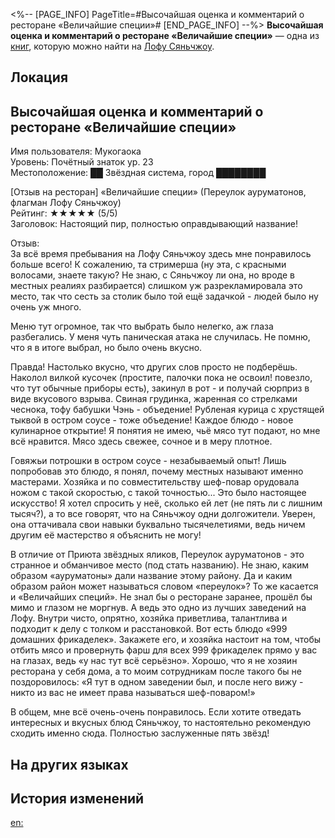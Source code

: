 <%-- [PAGE_INFO]
PageTitle=#Высочайшая оценка и комментарий о ресторане «Величайшие специи»#
[END_PAGE_INFO] --%>
{{Дополнить}}
{{Книга Инфобокс
|id           = 239
|partIds      = 190480
|Название     = 
|Изображение  = Иконка рукописи с Лофу Сяньчжоу.png
|Мир          = Лофу Сяньчжоу
|Томов        = 1
|Автор        = <!--нужно добавить-->
|Описание     = Высочайшая оценка иномирца Мукогаоки в адрес ресторана «Величайшие специи» в Переулке ауруматонов.
|Том1         = {{tx}}
|Источник1    = {{tx|Отсутствует источник}}
|Персонажи    = 
|Фракции      = 
}}
'''Высочайшая оценка и комментарий о ресторане «Величайшие специи»''' — одна из [[Книги|книг]], которую можно найти на [[Лофу Сяньчжоу]].

==Локация==
{{Отметка карты|<!--название карты-->|<!--id отметки-->}}

==Высочайшая оценка и комментарий о ресторане «Величайшие специи»==
Имя пользователя: Мукогаока<br />
Уровень: Почётный знаток ур. 23<br />
Местоположение: ██ Звёздная система, город ████████

[Отзыв на ресторан] «Величайшие специи» (Переулок ауруматонов, флагман Лофу Сяньчжоу)<br />
Рейтинг: ★★★★★ (5/5)<br />
Заголовок: Настоящий пир, полностью оправдывающий название!

Отзыв:<br />
За всё время пребывания на Лофу Сяньчжоу здесь мне понравилось больше всего! К сожалению, та стримерша (ну эта, с красными волосами, знаете такую? Не знаю, с Сяньчжоу ли она, но вроде в местных реалиях разбирается) слишком уж разрекламировала это место, так что сесть за столик было той ещё задачкой - людей было ну очень уж много.

Меню тут огромное, так что выбрать было нелегко, аж глаза разбегались. У меня чуть паническая атака не случилась. Не помню, что я в итоге выбрал, но было очень вкусно.

Правда! Настолько вкусно, что других слов просто не подберёшь. Наколол вилкой кусочек (простите, палочки пока не освоил! повезло, что тут обычные приборы есть), закинул в рот - и получай сюрприз в виде вкусового взрыва. Свиная грудинка, жаренная со стрелками чеснока, тофу бабушки Чэнь - объедение! Рубленая курица с хрустящей тыквой в остром соусе - тоже объедение! Каждое блюдо - новое кулинарное открытие! Я понятия не имею, чьё мясо тут подают, но мне всё нравится. Мясо здесь свежее, сочное и в меру плотное.

Говяжьи потрошки в остром соусе - незабываемый опыт! Лишь попробовав это блюдо, я понял, почему местных называют именно мастерами. Хозяйка и по совместительству шеф-повар орудовала ножом с такой скоростью, с такой точностью... Это было настоящее искусство! Я хотел спросить у неё, сколько ей лет (не пять ли с лишним тысяч?), а то все говорят, что на Сяньчжоу одни долгожители. Уверен, она оттачивала свои навыки буквально тысячелетиями, ведь ничем другим её мастерство я объяснить не могу!

В отличие от Приюта звёздных яликов, Переулок ауруматонов - это странное и обманчивое место (под стать названию). Не знаю, каким образом «ауруматоны» дали название этому району. Да и каким образом район может называться словом «переулок»? То же касается и «Величайших специй». Не знал бы о ресторане заранее, прошёл бы мимо и глазом не моргнув. А ведь это одно из лучших заведений на Лофу. Внутри чисто, опрятно, хозяйка приветлива, талантлива и подходит к делу с толком и расстановкой. Вот есть блюдо «999 домашних фрикаделек». Закажете его, и хозяйка настоит на том, чтобы отбить мясо и провернуть фарш для всех 999 фрикаделек прямо у вас на глазах, ведь «у нас тут всё серьёзно». Хорошо, что я не хозяин ресторана у себя дома, а то моим сотрудникам после такого бы не поздоровилось: «Я тут в одном заведении был, и после него вижу - никто из вас не имеет права называться шеф-поваром!»

В общем, мне всё очень-очень понравилось. Если хотите отведать интересных и вкусных блюд Сяньчжоу, то настоятельно рекомендую сходить именно сюда. Полностью заслуженные пять звёзд!

==На других языках==
{{На других языках
|en   = Spices Supreme's Perfect Reviews
|zhs  = 「尚滋味」收到的满分好评留言
|zht  = 「尚滋味」收到的滿分好評留言
|ja   = 「尚滋味」の満点好評コメント
|ko   = 「자미성」 5점 만점 리뷰
|es   = Comentario de calificación perfecta para Especias Supremas
|fr   = Avis dithyrambiques sur Épices suprêmes
|ru   = Высочайшая оценка и комментарий о ресторане «Величайшие специи»
|th   = รีวิวคะแนนเต็มที่ทาง "Spices Supreme" ได้รับ
|vi   = Lời Nhắn Đánh Giá Điểm Tối Đa "Gia Vị Thượng Đẳng" Nhận Được
|de   = Höchstbewertung für Das Höchste der Gewürze
|id   = Komentar Penilaian Sempurna "Spices Supreme"
|pt   = Resenhas Perfeita do Explosão de Temperos
}}

==История изменений==
{{История изменений|3.5}}

[[en:]]
